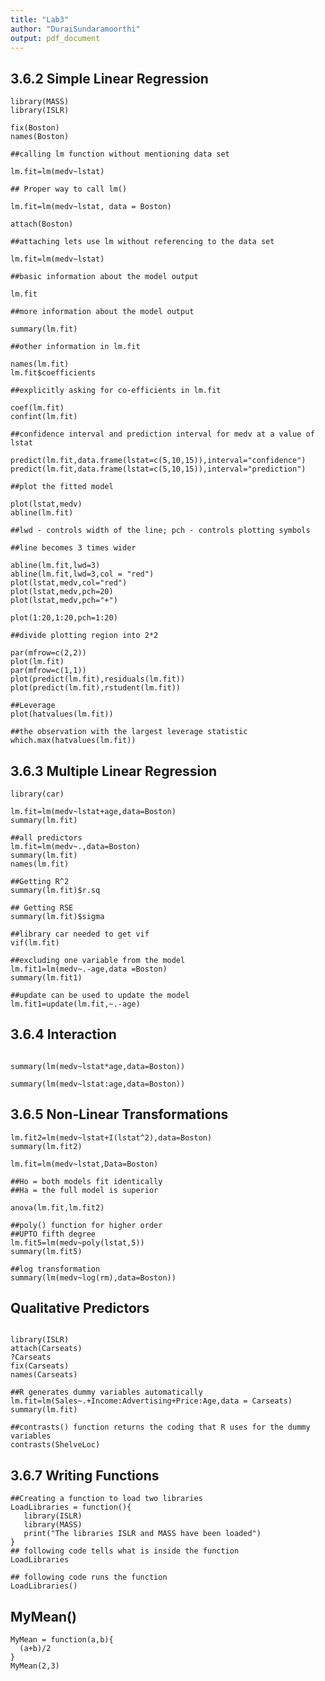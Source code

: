 ---
title: "Lab3"
author: "DuraiSundaramoorthi"
output: pdf_document
---

## 3.6.2 Simple Linear Regression

```
library(MASS)
library(ISLR)

fix(Boston)
names(Boston)

##calling lm function without mentioning data set

lm.fit=lm(medv~lstat)

## Proper way to call lm()

lm.fit=lm(medv~lstat, data = Boston)

attach(Boston)

##attaching lets use lm without referencing to the data set

lm.fit=lm(medv~lstat)

##basic information about the model output

lm.fit

##more information about the model output

summary(lm.fit)

##other information in lm.fit

names(lm.fit)
lm.fit$coefficients

##explicitly asking for co-efficients in lm.fit

coef(lm.fit)
confint(lm.fit)

##confidence interval and prediction interval for medv at a value of lstat

predict(lm.fit,data.frame(lstat=c(5,10,15)),interval="confidence")
predict(lm.fit,data.frame(lstat=c(5,10,15)),interval="prediction")

##plot the fitted model

plot(lstat,medv)
abline(lm.fit)

##lwd - controls width of the line; pch - controls plotting symbols

##line becomes 3 times wider

abline(lm.fit,lwd=3)
abline(lm.fit,lwd=3,col = "red")
plot(lstat,medv,col="red")
plot(lstat,medv,pch=20)
plot(lstat,medv,pch="+")

plot(1:20,1:20,pch=1:20)

##divide plotting region into 2*2

par(mfrow=c(2,2))
plot(lm.fit)
par(mfrow=c(1,1))
plot(predict(lm.fit),residuals(lm.fit))
plot(predict(lm.fit),rstudent(lm.fit))

##Leverage
plot(hatvalues(lm.fit))

##the observation with the largest leverage statistic
which.max(hatvalues(lm.fit))
```
## 3.6.3 Multiple Linear Regression

```
library(car)

lm.fit=lm(medv~lstat+age,data=Boston)
summary(lm.fit)

##all predictors
lm.fit=lm(medv~.,data=Boston)
summary(lm.fit)
names(lm.fit)

##Getting R^2
summary(lm.fit)$r.sq

## Getting RSE
summary(lm.fit)$sigma

##library car needed to get vif
vif(lm.fit)

##excluding one variable from the model
lm.fit1=lm(medv~.-age,data =Boston)
summary(lm.fit1)

##update can be used to update the model
lm.fit1=update(lm.fit,~.-age)

```

## 3.6.4 Interaction
```

summary(lm(medv~lstat*age,data=Boston))

summary(lm(medv~lstat:age,data=Boston))

```


## 3.6.5 Non-Linear Transformations
```
lm.fit2=lm(medv~lstat+I(lstat^2),data=Boston)
summary(lm.fit2)

lm.fit=lm(medv~lstat,Data=Boston)

##Ho = both models fit identically
##Ha = the full model is superior

anova(lm.fit,lm.fit2)

##poly() function for higher order
##UPTO fifth degree
lm.fit5=lm(medv~poly(lstat,5))
summary(lm.fit5)

##log transformation
summary(lm(medv~log(rm),data=Boston))

```


## Qualitative Predictors

```

library(ISLR)
attach(Carseats)
?Carseats
fix(Carseats)
names(Carseats)

##R generates dummy variables automatically
lm.fit=lm(Sales~.+Income:Advertising+Price:Age,data = Carseats)
summary(lm.fit)

##contrasts() function returns the coding that R uses for the dummy variables
contrasts(ShelveLoc)

```

## 3.6.7 Writing Functions

```
##Creating a function to load two libraries
LoadLibraries = function(){
   library(ISLR)
   library(MASS)
   print("The libraries ISLR and MASS have been loaded")
}
## following code tells what is inside the function
LoadLibraries

## following code runs the function
LoadLibraries()

```

## MyMean()

```
MyMean = function(a,b){
  (a+b)/2
}
MyMean(2,3)
```